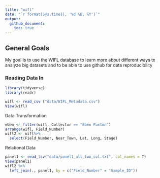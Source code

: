 ```yaml
---
title: "wifl"
date: "`r format(Sys.time(), '%d %B, %Y')`"
output: 
  github_document:
    toc: true
---
```


## General Goals
My goal is to use the WIFL database to learn more about different ways to analyze big datasets and to be able to use github for data reproducibility 

### Reading Data In

```r
library(tidyverse)
library(readr)

wifl <- read_csv ("data/WIFL_Metadata.csv")
View(wifl)
```
Data Transformation
```r
eben <- filter(wifl, Collector == "Eben Paxton")
arrange(wifl, Field_Number)
wifl2 <- wifl%>%
  select(Field_Number, Near_Town, Lat, Long, Stage)
```

Relational Data
```r
panel1 <- read_tsv("data/panel1_all_two_col.txt", col_names = T)
View(panel1)
wifl2 %>%
  left_join(., panel1, by = c("Field_Number" = "Sample_ID"))
```


